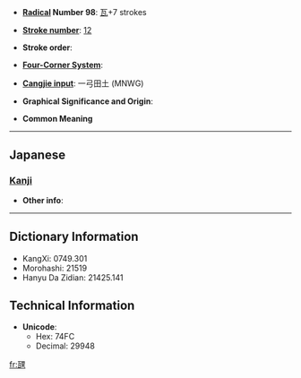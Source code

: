 * '''[[Wiktionary:Chinese radical index| Radical]] Number 98''': [[Wiktionary:Chinese radical index 瓦|瓦]]+7 strokes

* '''[[Wiktionary:Chinese total strokes index|Stroke number]]''': [[Wiktionary:Chinese total strokes index 12|12]]

* '''Stroke order''': 

* '''[[Wiktionary:Chinese four corner index|Four-Corner System]]''': 

* '''[[Wiktionary:Chinese Cangjie index|Cangjie input]]''': 一弓田土 (MNWG)

* '''Graphical Significance and Origin''': 

* '''Common Meaning'''

----

==Japanese==
===[[Kanji]]===
{{kanji|on readings=
|kun readings=[[さらけ]] (sarake)
}}

* '''Other info''':  

----

== Dictionary Information ==

* KangXi: 0749.301
* Morohashi: 21519
* Hanyu Da Zidian: 21425.141

== Technical Information ==

* '''Unicode''':
** Hex: 74FC
** Decimal: 29948

[[fr:瓼]]